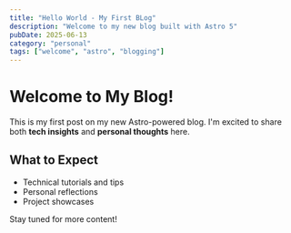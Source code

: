 ```yaml
---
title: "Hello World - My First BLog"
description: "Welcome to my new blog built with Astro 5"
pubDate: 2025-06-13
category: "personal"
tags: ["welcome", "astro", "blogging"]
---
```


# Welcome to My Blog!

This is my first post on my new Astro-powered blog. I'm excited to share both **tech insights** and **personal thoughts** here.

## What to Expect

- Technical tutorials and tips
- Personal reflections
- Project showcases

Stay tuned for more content!
